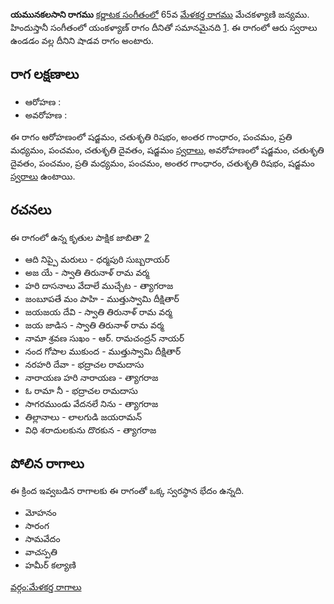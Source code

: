 {{Infobox ragam
	| name          	= యమునకలసాని
	| synonym	    	= 
	| mela          	= 
	| chakra        	= 
	| janaka        	= 
	| type          	= శాడవ
	| arohanam      	= {{svaraC|S|R2|G3|P|M2|P|D2|S'}} 
	| avarohanam    	= {{svaraC|S'|D2|P|M2|P|G3|R2|S}}
	| jeeva         	=
	| chhaya        	=
	| nyasa         	=
	| vishesha      	= 
	| equivalent  		= యంకళ్యాణ్
}}
{{కర్ణాటక సంగీత రాగాలు}}
'''యమునకలసాని రాగము''' [[కర్ణాటక సంగీతం]]లో 65వ [[మేళకర్త రాగము]] మేచకళ్యాణి జన్యము.  హిందుస్తానీ సంగీతంలో యంకళ్యాణ్ రాగం దీనితో సమానమైనది [https://karnatik.com/hcragatable.shtml]. ఈ రాగంలో ఆరు స్వరాలు ఉండడం వల్ల దీనిని షాడవ రాగం అంటారు.


==రాగ లక్షణాలు==


* ఆరోహణ : {{svaraC|S|R2|G3|P|M2|P|D2|S'}} 
* అవరోహణ : {{svaraC|S'|D2|P|M2|P|G3|R2|S}}

ఈ రాగం ఆరోహణంలో షడ్జమం, చతుశృతి రిషభం, అంతర గాంధారం, పంచమం, ప్రతి మధ్యమం, పంచమం, చతుశృతి దైవతం, షడ్జమం [[స్వరాలు]], అవరోహణంలో షడ్జమం, చతుశృతి దైవతం, పంచమం, ప్రతి మధ్యమం, పంచమం, అంతర గాంధారం, చతుశృతి రిషభం, షడ్జమం [[స్వరాలు]] ఉంటాయి.

==రచనలు==
ఈ రాగంలో ఉన్న కృతుల పాక్షిక జాబితా [https://github.com/ssrihari/ragavardhini/blob/master/ragas/kritis.psv]
* ఆది నిప్పై మరులు - ధర్మపురి సుబ్బరాయర్
* అజ యే - స్వాతి తిరునాళ్ రామ వర్మ
* హరి దాసనాలు వేదాలే ముచ్చేట - త్యాగరాజ
* జంబూపతే మం పాహి - ముత్తుస్వామి దీక్షితార్
* జయజయ దేవి - స్వాతి తిరునాళ్ రామ వర్మ
* జయ జాడిస - స్వాతి తిరునాళ్ రామ వర్మ
* నామా శ్రవణ సుఖం - ఆర్. రామచంద్రన్ నాయర్
* నంద గోపాల ముకుంద - ముత్తుస్వామి దీక్షితార్
* నరహరి దేవా - భద్రాచల రామదాసు
* నారాయణ హరి నారాయణ - త్యాగరాజ
* ఓ రామా నీ - భద్రాచల రామదాసు
* సాగరముండు వేదనలే నిను - త్యాగరాజ
* తిల్లానాలు - లాలగుడి జయరామన్
* విధి శరాదులకును దొరకున - త్యాగరాజ




==పోలిన రాగాలు==
ఈ క్రింద ఇవ్వబడిన రాగాలకు ఈ రాగంతో ఒక్క స్వరస్థాన భేదం ఉన్నది.
* మోహనం
* సారంగ
* సామవేదం
* వాచస్పతి
* హమీర్ కల్యాణి



[[వర్గం:మేళకర్త రాగాలు]]